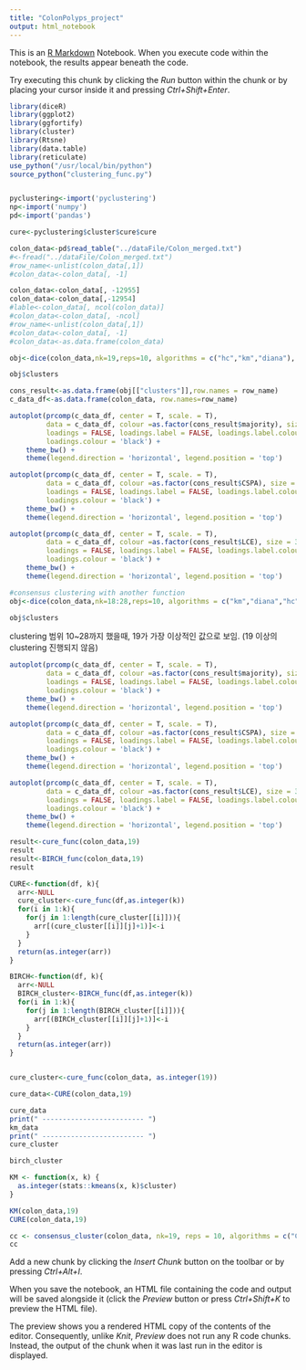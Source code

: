 ```yaml
---
title: "ColonPolyps_project"
output: html_notebook
---
```


This is an [R Markdown](http://rmarkdown.rstudio.com) Notebook. When you execute code within the notebook, the results appear beneath the code. 

Try executing this chunk by clicking the *Run* button within the chunk or by placing your cursor inside it and pressing *Ctrl+Shift+Enter*. 

```r
library(diceR)
library(ggplot2)
library(ggfortify)
library(cluster)
library(Rtsne)
library(data.table)
library(reticulate)
use_python("/usr/local/bin/python")
source_python("clustering_func.py")


pyclustering<-import('pyclustering')
np<-import('numpy')
pd<-import('pandas')

cure<-pyclustering$cluster$cure$cure

colon_data<-pd$read_table("../dataFile/Colon_merged.txt")
#<-fread("../dataFile/Colon_merged.txt")
#row_name<-unlist(colon_data[,1])
#colon_data<-colon_data[, -1]
```

```r
colon_data<-colon_data[, -12955]
colon_data<-colon_data[,-12954]
#lable<-colon_data[, ncol(colon_data)]
#colon_data<-colon_data[, -ncol]
#row_name<-unlist(colon_data[,1])
#colon_data<-colon_data[, -1]
#colon_data<-as.data.frame(colon_data)
```

```r
obj<-dice(colon_data,nk=19,reps=10, algorithms = c("hc","km","diana"), cons.funs = c("majority","CSPA","LCE"), progress = TRUE , evaluate = F, prep.data = "full")
```
```r
obj$clusters
```

```r
cons_result<-as.data.frame(obj[["clusters"]],row.names = row_name)
c_data_df<-as.data.frame(colon_data, row.names=row_name)
```

```r
autoplot(prcomp(c_data_df, center = T, scale. = T), 
         data = c_data_df, colour =as.factor(cons_result$majority), size = 3, label = F,
         loadings = FALSE, loadings.label = FALSE, loadings.label.colour = "black",
         loadings.colour = 'black') +
    theme_bw() + 
    theme(legend.direction = 'horizontal', legend.position = 'top')
```

```r
autoplot(prcomp(c_data_df, center = T, scale. = T), 
         data = c_data_df, colour =as.factor(cons_result$CSPA), size = 3, label = F,
         loadings = FALSE, loadings.label = FALSE, loadings.label.colour = "black",
         loadings.colour = 'black') +
    theme_bw() + 
    theme(legend.direction = 'horizontal', legend.position = 'top')
```

```r
autoplot(prcomp(c_data_df, center = T, scale. = T), 
         data = c_data_df, colour =as.factor(cons_result$LCE), size = 3, label = F,
         loadings = FALSE, loadings.label = FALSE, loadings.label.colour = "black",
         loadings.colour = 'black') +
    theme_bw() + 
    theme(legend.direction = 'horizontal', legend.position = 'top')

```

```r
#consensus clustering with another function
obj<-dice(colon_data,nk=18:28,reps=10, algorithms = c("km","diana","hc"), cons.funs = c("majority","CSPA","LCE"), progress = TRUE , evaluate = F , prep.data = "full")
```

```r
obj$clusters
```
clustering 범위 10~28까지 했을때, 19가 가장 이상적인 값으로 보임. (19 이상의 clustering 진행되지 않음)

```r
autoplot(prcomp(c_data_df, center = T, scale. = T), 
         data = c_data_df, colour =as.factor(cons_result$majority), size = 3, label = F,
         loadings = FALSE, loadings.label = FALSE, loadings.label.colour = "black",
         loadings.colour = 'black') +
    theme_bw() + 
    theme(legend.direction = 'horizontal', legend.position = 'top')
```

```r
autoplot(prcomp(c_data_df, center = T, scale. = T), 
         data = c_data_df, colour =as.factor(cons_result$CSPA), size = 3, label = F,
         loadings = FALSE, loadings.label = FALSE, loadings.label.colour = "black",
         loadings.colour = 'black') +
    theme_bw() + 
    theme(legend.direction = 'horizontal', legend.position = 'top')
```

```r
autoplot(prcomp(c_data_df, center = T, scale. = T), 
         data = c_data_df, colour =as.factor(cons_result$LCE), size = 3, label = F,
         loadings = FALSE, loadings.label = FALSE, loadings.label.colour = "black",
         loadings.colour = 'black') +
    theme_bw() + 
    theme(legend.direction = 'horizontal', legend.position = 'top')

```

```r
result<-cure_func(colon_data,19)
result
result<-BIRCH_func(colon_data,19)
result

CURE<-function(df, k){
  arr<-NULL
  cure_cluster<-cure_func(df,as.integer(k))
  for(i in 1:k){
    for(j in 1:length(cure_cluster[[i]])){
      arr[(cure_cluster[[i]][j]+1)]<-i
    }
  }
  return(as.integer(arr))
}

BIRCH<-function(df, k){
  arr<-NULL
  BIRCH_cluster<-BIRCH_func(df,as.integer(k))
  for(i in 1:k){
    for(j in 1:length(BIRCH_cluster[[i]])){
      arr[(BIRCH_cluster[[i]][j]+1)]<-i
    }
  }
  return(as.integer(arr))
}


cure_cluster<-cure_func(colon_data, as.integer(19))

cure_data<-CURE(colon_data,19)

```

```r
cure_data
print(" ------------------------- ")
km_data
print(" ------------------------- ")
cure_cluster
```

```r
birch_cluster
```
```r
KM <- function(x, k) {
  as.integer(stats::kmeans(x, k)$cluster)
}

KM(colon_data,19)
CURE(colon_data,19)

cc <- consensus_cluster(colon_data, nk=19, reps = 10, algorithms = c("CURE", "BIRCH"), progress = T, prep.data = "full")
cc
```







Add a new chunk by clicking the *Insert Chunk* button on the toolbar or by pressing *Ctrl+Alt+I*.

When you save the notebook, an HTML file containing the code and output will be saved alongside it (click the *Preview* button or press *Ctrl+Shift+K* to preview the HTML file).

The preview shows you a rendered HTML copy of the contents of the editor. Consequently, unlike *Knit*, *Preview* does not run any R code chunks. Instead, the output of the chunk when it was last run in the editor is displayed.
